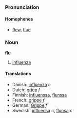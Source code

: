 ===Pronunciation===
====Homophones====
*[[flew]], [[flue]]

===Noun===
'''flu'''

# [[influenza]]

====Translations====
*Danish: [[influenza]] ''c''
*Dutch: [[griep]] ''f''
*Finnish: [[influenssa]], [[flunssa]]
*French: [[grippe]] ''f''
*German: [[Grippe]] ''f''
*Swedish: [[influensa]] ''c'', [[flunsa]] ''c''